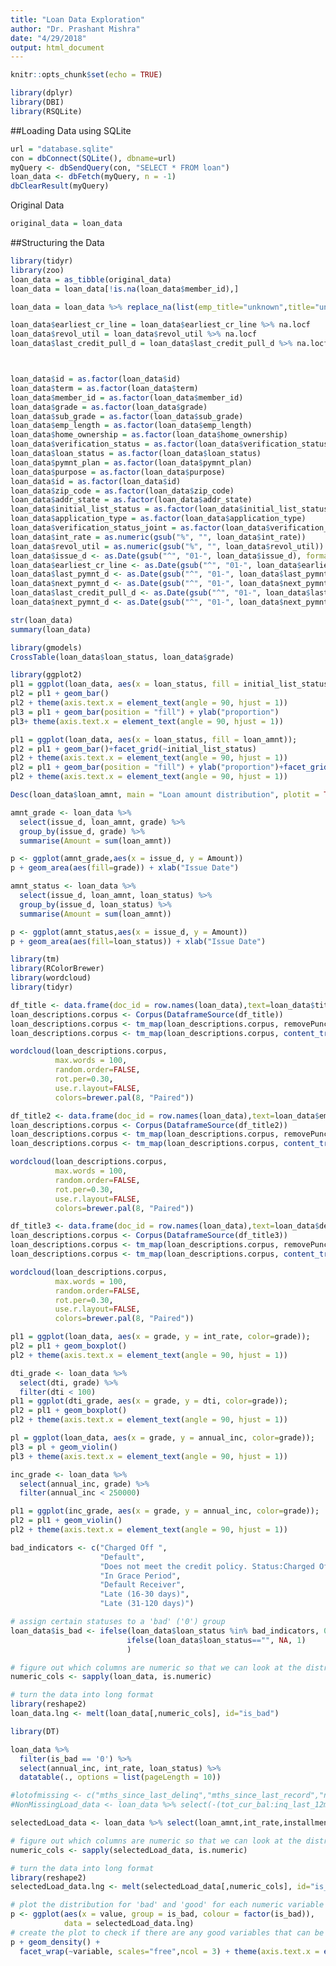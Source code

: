 ```yaml
---
title: "Loan Data Exploration"
author: "Dr. Prashant Mishra"
date: "4/29/2018"
output: html_document
---
```


```r
knitr::opts_chunk$set(echo = TRUE)
```

```r
library(dplyr)
library(DBI)
library(RSQLite)
```

##Loading Data using SQLite
```r
url = "database.sqlite"
con = dbConnect(SQLite(), dbname=url)
myQuery <- dbSendQuery(con, "SELECT * FROM loan")
loan_data <- dbFetch(myQuery, n = -1)
dbClearResult(myQuery)
```

Original Data
```r
original_data = loan_data

```

##Structuring the Data
```r
library(tidyr)
library(zoo)
loan_data = as_tibble(original_data)
loan_data = loan_data[!is.na(loan_data$member_id),]

loan_data = loan_data %>% replace_na(list(emp_title="unknown",title="unknown",annual_inc=0,delinq_2yrs=median(loan_data$delinq_2yrs,na.rm = TRUE),inq_last_6mths=median(loan_data$inq_last_6mths,na.rm = TRUE),open_acc=median(loan_data$open_acc,na.rm = TRUE),pub_rec=median(loan_data$pub_rec,na.rm = TRUE),total_acc=median(loan_data$total_acc,na.rm = TRUE),collections_12_mths_ex_med=median(loan_data$collections_12_mths_ex_med,na.rm = TRUE),acc_now_delinq=median(loan_data$acc_now_delinq,na.rm = TRUE),tot_coll_amt=median(loan_data$tot_coll_amt,na.rm = TRUE)))

loan_data$earliest_cr_line = loan_data$earliest_cr_line %>% na.locf
loan_data$revol_util = loan_data$revol_util %>% na.locf
loan_data$last_credit_pull_d = loan_data$last_credit_pull_d %>% na.locf



loan_data$id = as.factor(loan_data$id)
loan_data$term = as.factor(loan_data$term)
loan_data$member_id = as.factor(loan_data$member_id)
loan_data$grade = as.factor(loan_data$grade)
loan_data$sub_grade = as.factor(loan_data$sub_grade)
loan_data$emp_length = as.factor(loan_data$emp_length)
loan_data$home_ownership = as.factor(loan_data$home_ownership)
loan_data$verification_status = as.factor(loan_data$verification_status)
loan_data$loan_status = as.factor(loan_data$loan_status)
loan_data$pymnt_plan = as.factor(loan_data$pymnt_plan)
loan_data$purpose = as.factor(loan_data$purpose)
loan_data$id = as.factor(loan_data$id)
loan_data$zip_code = as.factor(loan_data$zip_code)
loan_data$addr_state = as.factor(loan_data$addr_state)
loan_data$initial_list_status = as.factor(loan_data$initial_list_status)
loan_data$application_type = as.factor(loan_data$application_type)
loan_data$verification_status_joint = as.factor(loan_data$verification_status_joint)
loan_data$int_rate = as.numeric(gsub("%", "", loan_data$int_rate))
loan_data$revol_util = as.numeric(gsub("%", "", loan_data$revol_util))
loan_data$issue_d <- as.Date(gsub("^", "01-", loan_data$issue_d), format="%d-%b-%Y")
loan_data$earliest_cr_line <- as.Date(gsub("^", "01-", loan_data$earliest_cr_line), format="%d-%b-%Y")
loan_data$last_pymnt_d <- as.Date(gsub("^", "01-", loan_data$last_pymnt_d), format="%d-%b-%Y")
loan_data$next_pymnt_d <- as.Date(gsub("^", "01-", loan_data$next_pymnt_d), format="%d-%b-%Y")
loan_data$last_credit_pull_d <- as.Date(gsub("^", "01-", loan_data$last_credit_pull_d), format="%d-%b-%Y")
loan_data$next_pymnt_d <- as.Date(gsub("^", "01-", loan_data$next_pymnt_d), format="%d-%b-%Y")

str(loan_data)
summary(loan_data)
```




```r
library(gmodels)
CrossTable(loan_data$loan_status, loan_data$grade)
```


```r
library(ggplot2)
pl1 = ggplot(loan_data, aes(x = loan_status, fill = initial_list_status));
pl2 = pl1 + geom_bar()
pl2 + theme(axis.text.x = element_text(angle = 90, hjust = 1))
pl3 = pl1 + geom_bar(position = "fill") + ylab("proportion")
pl3+ theme(axis.text.x = element_text(angle = 90, hjust = 1))
```


```r
pl1 = ggplot(loan_data, aes(x = loan_status, fill = loan_amnt));
pl2 = pl1 + geom_bar()+facet_grid(~initial_list_status)
pl2 + theme(axis.text.x = element_text(angle = 90, hjust = 1))
pl2 = pl1 + geom_bar(position = "fill") + ylab("proportion")+facet_grid(~initial_list_status)
pl2 + theme(axis.text.x = element_text(angle = 90, hjust = 1))
```

```r
Desc(loan_data$loan_amnt, main = "Loan amount distribution", plotit = TRUE)
```





```r
amnt_grade <- loan_data %>% 
  select(issue_d, loan_amnt, grade) %>% 
  group_by(issue_d, grade) %>% 
  summarise(Amount = sum(loan_amnt))

p <- ggplot(amnt_grade,aes(x = issue_d, y = Amount))
p + geom_area(aes(fill=grade)) + xlab("Issue Date")
```

```r
amnt_status <- loan_data %>% 
  select(issue_d, loan_amnt, loan_status) %>% 
  group_by(issue_d, loan_status) %>% 
  summarise(Amount = sum(loan_amnt))

p <- ggplot(amnt_status,aes(x = issue_d, y = Amount))
p + geom_area(aes(fill=loan_status)) + xlab("Issue Date")
```

```r
library(tm)
library(RColorBrewer)
library(wordcloud)
library(tidyr)

df_title <- data.frame(doc_id = row.names(loan_data),text=loan_data$title)
loan_descriptions.corpus <- Corpus(DataframeSource(df_title))
loan_descriptions.corpus <- tm_map(loan_descriptions.corpus, removePunctuation)
loan_descriptions.corpus <- tm_map(loan_descriptions.corpus, content_transformer(tolower))

wordcloud(loan_descriptions.corpus,
          max.words = 100,
          random.order=FALSE, 
          rot.per=0.30, 
          use.r.layout=FALSE, 
          colors=brewer.pal(8, "Paired"))
```

```r
df_title2 <- data.frame(doc_id = row.names(loan_data),text=loan_data$emp_title)
loan_descriptions.corpus <- Corpus(DataframeSource(df_title2))
loan_descriptions.corpus <- tm_map(loan_descriptions.corpus, removePunctuation)
loan_descriptions.corpus <- tm_map(loan_descriptions.corpus, content_transformer(tolower))

wordcloud(loan_descriptions.corpus,
          max.words = 100,
          random.order=FALSE, 
          rot.per=0.30, 
          use.r.layout=FALSE, 
          colors=brewer.pal(8, "Paired"))
```

```r
df_title3 <- data.frame(doc_id = row.names(loan_data),text=loan_data$desc)
loan_descriptions.corpus <- Corpus(DataframeSource(df_title3))
loan_descriptions.corpus <- tm_map(loan_descriptions.corpus, removePunctuation)
loan_descriptions.corpus <- tm_map(loan_descriptions.corpus, content_transformer(tolower))

wordcloud(loan_descriptions.corpus,
          max.words = 100,
          random.order=FALSE, 
          rot.per=0.30, 
          use.r.layout=FALSE, 
          colors=brewer.pal(8, "Paired"))
```

```r
pl1 = ggplot(loan_data, aes(x = grade, y = int_rate, color=grade));
pl2 = pl1 + geom_boxplot()
pl2 + theme(axis.text.x = element_text(angle = 90, hjust = 1))
```

```r
dti_grade <- loan_data %>% 
  select(dti, grade) %>% 
  filter(dti < 100)
pl1 = ggplot(dti_grade, aes(x = grade, y = dti, color=grade));
pl2 = pl1 + geom_boxplot()
pl2 + theme(axis.text.x = element_text(angle = 90, hjust = 1))
```

```r
pl = ggplot(loan_data, aes(x = grade, y = annual_inc, color=grade));
pl3 = pl + geom_violin()
pl3 + theme(axis.text.x = element_text(angle = 90, hjust = 1))

inc_grade <- loan_data %>% 
  select(annual_inc, grade) %>% 
  filter(annual_inc < 250000)

pl1 = ggplot(inc_grade, aes(x = grade, y = annual_inc, color=grade));
pl2 = pl1 + geom_violin()
pl2 + theme(axis.text.x = element_text(angle = 90, hjust = 1))
```


```r
bad_indicators <- c("Charged Off ",
                    "Default",
                    "Does not meet the credit policy. Status:Charged Off",
                    "In Grace Period", 
                    "Default Receiver", 
                    "Late (16-30 days)",
                    "Late (31-120 days)")

# assign certain statuses to a 'bad' ('0') group
loan_data$is_bad <- ifelse(loan_data$loan_status %in% bad_indicators, 0,
                          ifelse(loan_data$loan_status=="", NA, 1)
                          )

```

```r
# figure out which columns are numeric so that we can look at the distribution
numeric_cols <- sapply(loan_data, is.numeric)

# turn the data into long format
library(reshape2)
loan_data.lng <- melt(loan_data[,numeric_cols], id="is_bad")

library(DT)

loan_data %>% 
  filter(is_bad == '0') %>% 
  select(annual_inc, int_rate, loan_status) %>% 
  datatable(., options = list(pageLength = 10))
```



```r
#lotofmissing <- c("mths_since_last_delinq","mths_since_last_record","next_pymnt_d","mths_since_last_major_derog","annual_inc_joint","dti_joint","verification_status_joint","tot_cur_bal","open_acc_6m","open_il_6m","open_il_12m","open_il_24m","mths_since_rcnt_il","total_bal_il","il_util","open_rv_12m","open_rv_24m","max_bal_bc","all_util","total_rev_hi_lim","inq_fi","total_cu_tl","inq_last_12m")
#NonMissingLoad_data <- loan_data %>% select(-(tot_cur_bal:inq_last_12m),-mths_since_last_delinq,-mths_since_last_record,-last_pymnt_d,-next_pymnt_d,-mths_since_last_major_derog,-annual_inc_joint,-dti_joint,-verification_status_joint)

selectedLoad_data <- loan_data %>% select(loan_amnt,int_rate,installment,annual_inc,dti,total_pymnt,policy_code,is_bad)

# figure out which columns are numeric so that we can look at the distribution
numeric_cols <- sapply(selectedLoad_data, is.numeric)

# turn the data into long format
library(reshape2)
selectedLoad_data.lng <- melt(selectedLoad_data[,numeric_cols], id="is_bad")

# plot the distribution for 'bad' and 'good' for each numeric variable
p <- ggplot(aes(x = value, group = is_bad, colour = factor(is_bad)), 
            data = selectedLoad_data.lng)
# create the plot to check if there are any good variables that can be used in predictive models
p + geom_density() +
  facet_wrap(~variable, scales="free",ncol = 3) + theme(axis.text.x = element_text(angle = 90, hjust = 1))
```
```r

```































































































